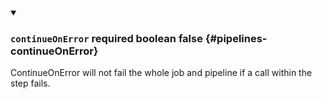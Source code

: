 
<details className="config-field" data-expandable="false" open>
<summary>

### `continueOnError` <span className="config-field-required" data-required="false">required</span> <span className="config-field-type">boolean</span> <span className="config-field-default">false</span> <span className="config-field-enum"></span> {#pipelines-continueOnError}

ContinueOnError will not fail the whole job and pipeline if a call within the step fails.

</summary>



</details>
